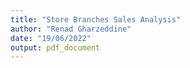 ```yaml
---
title: "Store Branches Sales Analysis"
author: "Renad Gharzeddine"
date: "19/06/2022"
output: pdf_document
---
```


```r

```

